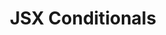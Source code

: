 ---
id: "react_tf_medium_006"
questionType: "TRUE_FALSE"
title: "JSX Conditionals"
statement: "You can use if statements directly inside JSX."
difficulty: "MEDIUM"
category: "React"
correctAnswer: false
explanation: "JSX supports expressions, not statements; use ternary or logical operators."
---